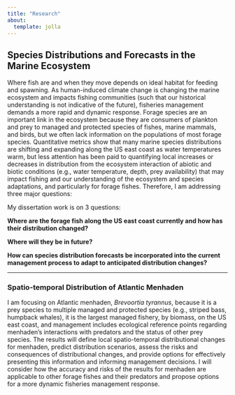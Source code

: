 ```yaml
---
title: "Research"
about: 
  template: jolla
---
```


## Species Distributions and Forecasts in the Marine Ecosystem

Where fish are and when they move depends on ideal habitat for feeding and spawning. As human-induced climate change is changing the marine ecosystem and impacts fishing communities (such that our historical understanding is not indicative of the future), fisheries management demands a more rapid and dynamic response. Forage species are an important link in the ecosystem because they are consumers of plankton and prey to managed and protected species of fishes, marine mammals, and birds, but we often lack information on the populations of most forage species. Quantitative metrics show that many marine species distributions are shifting and expanding along the US east coast as water temperatures warm, but less attention has been paid to quantifying local increases or decreases in distribution from the ecosystem interaction of abiotic and biotic conditions (e.g., water temperature, depth, prey availability) that may impact fishing and our understanding of the ecosystem and species adaptations, and particularly for forage fishes. Therefore, I am addressing three major questions: 

My dissertation work is on 3 questions:

**Where are the forage fish along the US east coast currently and how has their distribution changed?**

**Where will they be in future?**

**How can species distribution forecasts be incorporated into the current management process to adapt to anticipated distribution changes?**

---

### Spatio-temporal Distribution of Atlantic Menhaden

I am focusing on Atlantic menhaden, *Brevoortia tyrannus*, because it is a prey species to multiple managed and protected species (e.g., striped bass, humpback whales), it is the largest managed fishery, by biomass, on the US east coast, and management includes ecological reference points regarding menhaden’s interactions with predators and the status of other prey species. The results will define local spatio-temporal distributional changes for menhaden, predict distribution scenarios, assess the risks and consequences of distributional changes, and provide options for effectively presenting this information and informing management decisions. I will consider how the accuracy and risks of the results for menhaden are applicable to other forage fishes and their predators and propose options for a more dynamic fisheries management response.
